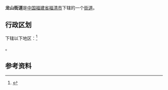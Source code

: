 {{中国乡级行政区|35/01/81/003/000
| 行政区全称 = 龙山街道
| 景观照片文件名 = 
| 景观照片描述 = 
| 汉语拼音 = 
| 通用拼音 = 
| 注音符號 = 
| 其它标音类型1 = 
| 其它标音1 = 
| 其它标音类型2 = 
| 其它标音2 = 
| 其它语言类型1 = 
| 其它语言地名1 = 
| 其它语言类型2 = 
| 其它语言地名2 = 
| 上级行政区 = [[福建省|福建省]][[福清市|福清市]]
| 行政区类别 = [[街道|街道]]
| 总面积 = 
| 户籍人口 = 
| 户籍人口年份 = 
| 常住人口 = 
| 常住人口年份 = 
| 人口密度 = 
| 行政区划 = 
| 官方网站 = 
| 政府驻地 = 
| 邮政编码 = 
| 电话区号 = 591
| 毗邻行政区 = 
| 位置图文件名 = 
| 位置图描述 = 
}}
'''龙山街道'''是[[中华人民共和国|中国]][[福建省|福建省]][[福清市|福清市]]下辖的一个[[街道|街道]]。

== 行政区划 ==
{{PAGENAMEBASE}}下辖以下地区：<ref>{{PRC admin/ref sgc|35/01/81/003/000}}</ref>

{{PRC admin/children|35/01/81/003/000}}。

== 参考资料 ==

{{reflist}}

{{PRC admin/navcat|35/01/81/003/000}}